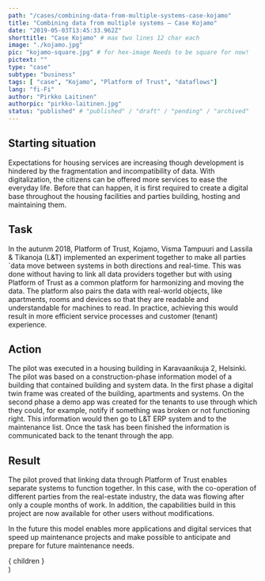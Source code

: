```yaml
---
path: "/cases/combining-data-from-multiple-systems-case-kojamo"
title: "Combining data from multiple systems – Case Kojamo"
date: "2019-05-03T13:45:33.962Z"
shorttitle: "Case Kojamo" # max two lines 12 char each
image: "./kojamo.jpg" 
pic: "kojamo-square.jpg" # for hex-image Needs to be square for now!
pictext: ""
type: "case" 
subtype: "business" 
tags: [ "case", "Kojamo", "Platform of Trust", "dataflows"] 
lang: "fi-Fi" 
author: "Pirkko Laitinen"
authorpic: "pirkko-laitinen.jpg"
status: "published" # "published" / "draft" / "pending" / "archived"
---
```

## Starting situation

Expectations for housing services are increasing though development is 
hindered by the fragmentation and incompatibility of data. With 
digitalization, the citizens can be offered more services to ease the everyday 
life. Before that can happen, it is first required to create a digital base throughout the housing facilities and parties building, hosting and maintaining them. 

## Task

In the autunm 2018, Platform of Trust, Kojamo, Visma Tampuuri and Lassila & 
Tikanoja (L&T) implemented an experiment together to make all parties´data 
move between systems in both directions and real-time. This was done without having to link all data providers together but with using Platform of Trust as a common platform for harmonizing and moving the data. The platform also pairs the data with real-world objects, like apartments, rooms and devices so that they are readable and understandable for machines to read. In practice, achieving this would result in more efficient service processes and customer (tenant) experience. 

## Action

The pilot was executed in a housing building in Karavaanikuja 2, Helsinki. The pilot was based on a construction-phase information model of a building that contained building and system data. In the first phase a digital twin frame was created of the building, apartments and systems. On the second phase a demo app was created for the tenants to use through which they could, for example, notify if something was broken or not functioning right. This information would then go to L&T ERP system and to the maintenance list. Once the task has been finished the information is communicated back to the tenant through the app. 

## Result

The pilot proved that linking data through Platform of Trust enables separate systems to function together. In this case, with the co-operation of different parties from the real-estate industry, the data was flowing after only a couple months of work. In addition, the capabilities build in this project are now available for other users without modifications. 

In the future this model enables more applications and digital services that speed up maintenance projects and make possible to anticipate and prepare for future maintenance needs. 


  <article className="case"> 
    { children } 
  </article>
)